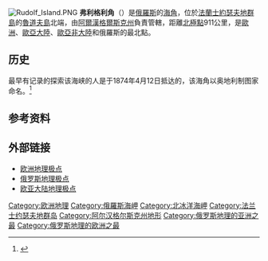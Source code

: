 {{Russia-geo-stub}}


{{Infobox landform
| name         = 弗利格利角
| other_name   = {{lang|ru|мыс Флигели}}
| image        = Kap Fligely 4 2012-08-10.jpg
| image_size   = 250px
| caption      = 弗利格利角位于法兰士约瑟夫地群岛的鲁道夫岛北端
| map          = Russia
| map_width    = 250px
| map_caption  = 
| location     = [[阿尔汉格尔斯克州|阿尔汉格尔斯克州]], {{RUS}}
| water_bodies = [[北冰洋|北冰洋]]
| coordinates  = {{coord|81|50|35|N|59|14|22|E|type:landmark_region:RU_scale:1000|format=dms|display=inline,title}}
| elevation    = 
| area         = 
| references   =
}}
[[Image:Rudolf_Island.PNG|thumb]]
'''弗利格利角'''（{{lang-ru|Мыс Флигели}}）是[[俄羅斯|俄羅斯]]的[[海角|海角]]，位於[[法蘭士約瑟夫地群島|法蘭士約瑟夫地群島]]的[[魯道夫島|魯道夫島]]北端，由[[阿爾漢格爾斯克州|阿爾漢格爾斯克州]]負責管轄，距離[[北極點|北極點]]911公里，是[[歐洲|歐洲]]、[[歐亞大陸|歐亞大陸]]、[[歐亞非大陸|歐亞非大陸]]和俄羅斯的最北點。

== 历史 ==
{{Location mark+
| width =300
| image = Cape Fligely, Rudolf Island, Russia, Sentinel-2 satellite imagery, 6-SEP- 2017.jpg
| caption = 欧亚大陆最北的陆地是位于弗利格利角向西1800米、向北450米的无名海角
| float =left
| type = thumb
| marks =
{{Location mark~
  | width =300
  | label = '''nameless'''
  | background = white
  | mark = Red Arrow Down.svg
  | mark_width =10
  | position =top
  | x = 367 | y = 132 }}
{{Location mark~
  | width =300
  | label = '''Fligely'''
  | background = white
  | mark = Red Arrow Down.svg
  | mark_width =10
  | position =top
  | x = 723 | y = 220 }}
}}

最早有记录的探索该海峡的人是于1874年4月12日抵达的{{link-en|奥匈帝国北极探险队|Austro-Hungarian North Pole expedition}}，该海角以奥地利制图家{{link-en|奥古斯特·冯弗利格利|August von Fligely}}命名。<ref>{{Cite web |url=http://magazines.russ.ru/inostran/2003/3/rains.html |title=Кристоф Рансмайр «Ужасы льдов и мрака» |access-date=2022-05-23 |archive-date=2016-03-03 |archive-url=https://web.archive.org/web/20160303171447/http://magazines.russ.ru/inostran/2003/3/rains.html }}</ref>

== 参考资料 ==
{{Reflist|2}}

== 外部链接 ==
*[[欧洲地理极点|欧洲地理极点]]
*[[俄罗斯地理极点|俄罗斯地理极点]]
*[[欧亚大陆地理极点|欧亚大陆地理极点]]
[[Category:欧洲地理|Category:欧洲地理]]
[[Category:俄羅斯海岬|Category:俄羅斯海岬]]
[[Category:北冰洋海岬|Category:北冰洋海岬]]
[[Category:法兰士约瑟夫地群岛|Category:法兰士约瑟夫地群岛]]
[[Category:阿尔汉格尔斯克州地形|Category:阿尔汉格尔斯克州地形]]
[[Category:俄罗斯地理的亚洲之最|Category:俄罗斯地理的亚洲之最]]
[[Category:俄罗斯地理的欧洲之最|Category:俄罗斯地理的欧洲之最]]